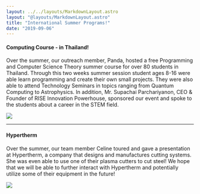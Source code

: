 ```yaml
---
layout: ../../layouts/MarkdownLayout.astro
layout: "@layouts/MarkdownLayout.astro"
title: "International Summer Programs!"
date: "2019-09-06"
---
```


#### Computing Course - in Thailand!

Over the summer, our outreach member, Panda, hosted a free Programming and Computer Science Theory summer course for over 80 students in Thailand. Through this two weeks summer session student ages 8-16 were able learn programming and create their own small projects. They were also able to attend Technology Seminars in topics ranging from Quantum Computing to Astrophysics. In addition, Mr. Supachai Parchariyanon, CEO & Founder of RISE Innovation Powerhouse, sponsored our event and spoke to the students about a career in the STEM field.

![](https://lh3.googleusercontent.com/g61U6M_kZFOWSdzvP1wSHL_lARrBlcqLUEUNWJlNtozb4JPLcYxYNnL0uVlkKnGUPwkmCYQSrR55-ipr1RSQgylsj_DhsIIsogHDavfV9w-cvdqhFhfiOXZ8HmHftPx3SPEFs0px)

* * *

#### Hypertherm

Over the summer, our team member Celine toured and gave a presentation at Hypertherm, a company that designs and manufactures cutting systems. She was even able to use one of their plasma cutters to cut steel! We hope that we will be able to further interact with Hypertherm and potentially utilize some of their equipment in the future!

![](https://lh4.googleusercontent.com/RcZ_CDy61Gm5ClCzv63J-iaZGRY4Isl0RLaa4vKKWzdN2a5oxXqtzm8jcWYwg4CEySUSvjQuzG8kYRITZXwH1-rmgZTB5UstyqNSbCvygL91QxBrVIcgbgiwDKhpJz0xI33zWQAG)
